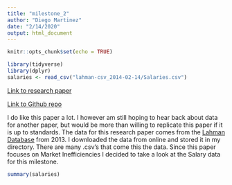 ```yaml
---
title: "milestone_2"
author: "Diego Martinez"
date: "2/14/2020"
output: html_document
---
```


```r
knitr::opts_chunk$set(echo = TRUE)

library(tidyverse)
library(dplyr)
salaries <- read_csv("lahman-csv_2014-02-14/Salaries.csv")
```

[Link to research paper](https://scholarworks.smith.edu/cgi/viewcontent.cgi?article=1021&context=mth_facpubs)


[Link to Github repo](https://github.com/diegomartinez1221/gov_1006_replication)

I do like this paper a lot. I however am still hoping to hear back about data for another paper, but would be more than willing to replicate this paper if it is up to standards. The data for this research paper comes from the [Lahman Database](http://www.seanlahman.com/baseball-archive/statistics/) from 2013. I downloaded the data from online and stored it in my directory. There are many .csv's that come this the data. Since this paper focuses on Market Inefficiencies I decided to take a look at the Salary data for this milestone.





```r
summary(salaries)
```

